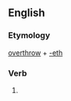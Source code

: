 ==English==

===Etymology===
[[overthrow]] + [[-eth]]

===Verb===
{{infl|en|verb form}}

# {{archaic third-person singular of|overthrow}}